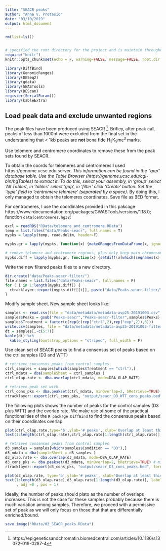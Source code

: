```yaml
---
title: "SEACR peaks"
author: "Anna V. Protasio"
date: "03/10/2019"
output: html_document
---
```


```r
rm(list=ls())


# specified the root directory for the project and is maintain throughout Notebook
require("knitr")
knitr::opts_chunk$set(echo = F, warning=FALSE, message=FALSE, root.dir = "/Volumes/GoogleDrive/Shared drives/Douse_Protasio/git_repo/cut_and_run_douse")

```

```r
library(DiffBind)
library(GenomicRanges)
library(DESeq2)
library(gdata)
library(GWASTools)
library(DEScan)
register(SerialParam())
library(kableExtra)

```

## Load peak data and exclude unwanted regions

The peak files have been produced using SEACR [^1]. Brifley, after peak call, peaks of less than 1000nt were excluded from the final set in the understanding that < 1kb peaks are **not** bona fide H~3~K~9~me^3^ marks.  

[^1]: https://epigeneticsandchromatin.biomedcentral.com/articles/10.1186/s13072-019-0287-4

Use telomere and centromere coordinates to remove these from the peak sets found by SEACR. 

To obtain the coords for telomeres and centromeres I used https://genome.ucsc.edu server. *This information can be found in the "gap" database table. Use the Table Browser (https://genome.ucsc.edu/cgi-bin/hgTables) to extract it. To do this, select your assembly, in 'group' select 'All Tables', in 'tables' select 'gap', in 'filter' click 'Create' button. Set the 'type' field to 'centromere telomere' (separated by a space).* By doing this, I only managed to obtain the telomeres coordinates. Save file as BED format. 

For centromeres, I use the coordinates provided in this pakcage https://www.rdocumentation.org/packages/GWASTools/versions/1.18.0; function `data(centromeres.hg38)`


```r
excl = readRDS("RData/telomere_and_centromere.RData")
temp = list.files("data/Peaks-seacr", full.names = T)
mypks = lapply(temp, read.delim, header=F)

mypks.gr = lapply(mypks, function(x) {makeGRangesFromDataFrame(x, ignore.strand=T, seqnames.field="V1", start.field="V2",end.field="V3")} )

# remove telomere and centromere regions, plus only keep main chromosomes (those named in "excl")
mypks.diff = lapply(mypks.gr, function(x) {setdiff(x[which(seqnames(x) %in% seqnames(excl))],excl)})

```

Write the new filtered peaks files to a new directory.

```r
dir.create("data/Peaks-seacr-filter/")
file.names = list.files("data/Peaks-seacr", full.names = F)
for ( i in 1:length(mypks.diff)) {
  rtracklayer::export(mypks.diff[[i]], paste("data/Peaks-seacr-filter/",file.names[i],sep = ""), format = "BED")
}
```

Modify sample sheet. New sample sheet looks like:

```r
samples <- read.csv(file = "data/metadata/metadata-avp25-20191003.csv",  header = T)
samples$Peaks = gsub("Peaks-seacr","Peaks-seacr-filter",samples$Peaks)
samples$Treatment = factor(c(rep(c(rep("ctrl",2),rep("exp",2)),3)))
write.csv(samples, file = "data/metadata/metadata-avp25-20191003-filter.csv")
dt = samples[,-c(5:7)]
kable(dt) %>%
  kable_styling(bootstrap_options = "striped", full_width = F)
```

Use clean set of SEACR peaks to find a consensus set of peaks based on the ctrl samples (D3 and WTT)

```r
# retrieve consensus peaks from control samples
ctrl_samples = samples[which(samples$Treatment == "ctrl"),]
ctrl_mdata = dba(sampleSheet = ctrl_samples )
ctrl_olap.rate <- dba.overlap(ctrl_mdata, mode=DBA_OLAP_RATE)
```

```r
# retrieve peak set with
ctrl_cons_pks <- dba.peakset(ctrl_mdata, minOverlap=2, bRetrieve=TRUE)  # minOverlap NOT WORKING
rtracklayer::export(ctrl_cons_pks, "output/seacr_D3_WTT_cons_peaks.bed", format = "BED")
```

The following plots shows the number of peaks for the control samples (D3 plus WTT) and the overlap rate. We make use of some of the practical functionalities of the `R package DiffBind` to find the consensus peaks based on their coordinates overlap. 

[^2]: https://bioconductor.org/packages/release/bioc/html/DiffBind.html

```r
plot(ctrl_olap.rate,type='b',ylab='# peaks', xlab='Overlap at least this many peaksets', main = "control samples (D3 + WTT)")
text(1:length(ctrl_olap.rate),ctrl_olap.rate[1:length(ctrl_olap.rate)], labels = ctrl_olap.rate[1:length(ctrl_olap.rate)], adj =0 , pos = 1 )
```

```r
# retrieve consensus peaks from control samples
d3_samples = samples[which(samples$Condition == "D3"),]
d3_mdata = dba(sampleSheet = d3_samples )
d3_olap.rate <- dba.overlap(d3_mdata, mode=DBA_OLAP_RATE)
d3_cons_pks <- dba.peakset(d3_mdata, minOverlap=2, bRetrieve=TRUE) # minOverlap NOT WORKING
rtracklayer::export(d3_cons_pks, "output/seacr_D3_cons_peaks.bed", format = "BED")
```

```r
plot(d3_olap.rate, type='b',ylab='# peaks', xlab='Overlap at least this many peaksets', main = "D3 samples only")
text(1:length(d3_olap.rate),d3_olap.rate[1:length(d3_olap.rate)], labels = d3_olap.rate[1:length(d3_olap.rate)]
     , adj =0 , pos = 1)
```


Ideally, the number of peaks should plato as the number of overlaps increases. This is not the case for these samples probably because there is much variation among samples. Therefore, we proceed with a permissive set of peak as we will only focus on those that that are differentially enriched/bound.

```r
save.image("RData/02_SEACR_peaks.RData")
```

